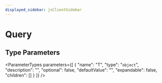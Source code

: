 ```yaml
---
displayed_sidebar: jsClientSidebar
---
```



# Query

## Type Parameters

<ParameterTypes parameters={[
  {
    "name": "T",
    "type": "`object`",
    "description": "",
    "optional": false,
    "defaultValue": "",
    "expandable": false,
    "children": []
  }
]} />
